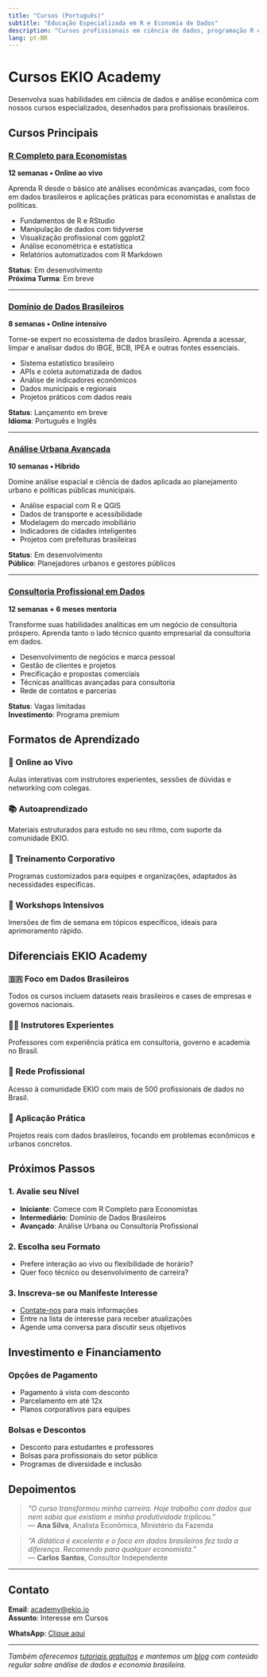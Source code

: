 ```yaml
---
title: "Cursos (Português)"
subtitle: "Educação Especializada em R e Economia de Dados"
description: "Cursos profissionais em ciência de dados, programação R e análise econômica com foco em dados brasileiros."
lang: pt-BR
---
```


# Cursos EKIO Academy

Desenvolva suas habilidades em ciência de dados e análise econômica com nossos cursos especializados, desenhados para profissionais brasileiros.

## Cursos Principais

### [R Completo para Economistas](r-completo-economistas/index.qmd)
**12 semanas • Online ao vivo**

Aprenda R desde o básico até análises econômicas avançadas, com foco em dados brasileiros e aplicações práticas para economistas e analistas de políticas.

- Fundamentos de R e RStudio
- Manipulação de dados com tidyverse  
- Visualização profissional com ggplot2
- Análise econométrica e estatística
- Relatórios automatizados com R Markdown

**Status**: Em desenvolvimento  
**Próxima Turma**: Em breve

---

### [Domínio de Dados Brasileiros](dominio-dados-brasileiros/index.qmd)
**8 semanas • Online intensivo**

Torne-se expert no ecossistema de dados brasileiro. Aprenda a acessar, limpar e analisar dados do IBGE, BCB, IPEA e outras fontes essenciais.

- Sistema estatístico brasileiro
- APIs e coleta automatizada de dados
- Análise de indicadores econômicos
- Dados municipais e regionais
- Projetos práticos com dados reais

**Status**: Lançamento em breve  
**Idioma**: Português e Inglês

---

### [Análise Urbana Avançada](analise-urbana-avancada/index.qmd)
**10 semanas • Híbrido**

Domine análise espacial e ciência de dados aplicada ao planejamento urbano e políticas públicas municipais.

- Análise espacial com R e QGIS
- Dados de transporte e acessibilidade
- Modelagem do mercado imobiliário
- Indicadores de cidades inteligentes
- Projetos com prefeituras brasileiras

**Status**: Em desenvolvimento  
**Público**: Planejadores urbanos e gestores públicos

---

### [Consultoria Profissional em Dados](consultoria-profissional-dados/index.qmd)
**12 semanas + 6 meses mentoria**

Transforme suas habilidades analíticas em um negócio de consultoria próspero. Aprenda tanto o lado técnico quanto empresarial da consultoria em dados.

- Desenvolvimento de negócios e marca pessoal
- Gestão de clientes e projetos
- Precificação e propostas comerciais
- Técnicas analíticas avançadas para consultoria
- Rede de contatos e parcerias

**Status**: Vagas limitadas  
**Investimento**: Programa premium

## Formatos de Aprendizado

### 🎥 Online ao Vivo
Aulas interativas com instrutores experientes, sessões de dúvidas e networking com colegas.

### 📚 Autoaprendizado
Materiais estruturados para estudo no seu ritmo, com suporte da comunidade EKIO.

### 🏢 Treinamento Corporativo
Programas customizados para equipes e organizações, adaptados às necessidades específicas.

### 👥 Workshops Intensivos
Imersões de fim de semana em tópicos específicos, ideais para aprimoramento rápido.

## Diferenciais EKIO Academy

### 🇧🇷 Foco em Dados Brasileiros
Todos os cursos incluem datasets reais brasileiros e cases de empresas e governos nacionais.

### 👨‍💼 Instrutores Experientes
Professores com experiência prática em consultoria, governo e academia no Brasil.

### 🤝 Rede Profissional
Acesso à comunidade EKIO com mais de 500 profissionais de dados no Brasil.

### 🎯 Aplicação Prática
Projetos reais com dados brasileiros, focando em problemas econômicos e urbanos concretos.

## Próximos Passos

### 1. Avalie seu Nível
- **Iniciante**: Comece com R Completo para Economistas
- **Intermediário**: Domínio de Dados Brasileiros
- **Avançado**: Análise Urbana ou Consultoria Profissional

### 2. Escolha seu Formato
- Prefere interação ao vivo ou flexibilidade de horário?
- Quer foco técnico ou desenvolvimento de carreira?

### 3. Inscreva-se ou Manifeste Interesse
- [Contate-nos](../../contato.qmd) para mais informações
- Entre na lista de interesse para receber atualizações
- Agende uma conversa para discutir seus objetivos

## Investimento e Financiamento

### Opções de Pagamento
- Pagamento à vista com desconto
- Parcelamento em até 12x
- Planos corporativos para equipes

### Bolsas e Descontos
- Desconto para estudantes e professores
- Bolsas para profissionais do setor público
- Programas de diversidade e inclusão

## Depoimentos

> *"O curso transformou minha carreira. Hoje trabalho com dados que nem sabia que existiam e minha produtividade triplicou."*  
> — **Ana Silva**, Analista Econômica, Ministério da Fazenda

> *"A didática é excelente e o foco em dados brasileiros fez toda a diferença. Recomendo para qualquer economista."*  
> — **Carlos Santos**, Consultor Independente

---

## Contato

**Email**: [academy@ekio.io](mailto:academy@ekio.io)  
**Assunto**: Interesse em Cursos  

**WhatsApp**: [Clique aqui](https://wa.me/5511999999999?text=Olá,%20tenho%20interesse%20nos%20cursos%20da%20EKIO%20Academy)

---

*Também oferecemos [tutoriais gratuitos](../../tutoriais/index.qmd) e mantemos um [blog](../../blog/index.qmd) com conteúdo regular sobre análise de dados e economia brasileira.*